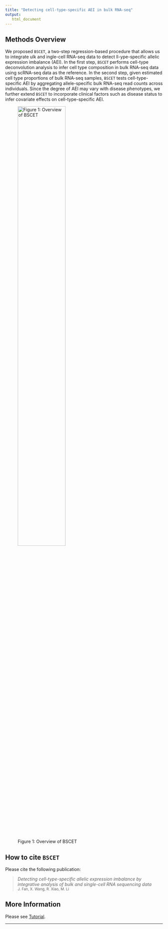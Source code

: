 ```yaml
---
title: "Detecting cell-type-specific AEI in bulk RNA-seq"
output: 
   html_document
---
```


Methods Overview
-------------------

We proposed `BSCET`, a two-step regression-based procedure that allows us to integrate \underline{B}ulk and \underline{S}ingle-cell RNA-seq data to detect \underline{CE}ll-\underline{T}ype-specific allelic expression imbalance (AEI). In the first step, `BSCET` performs cell-type deconvolution analysis to infer cell type composition in bulk RNA-seq data using scRNA-seq data as the reference. In the second step, given estimated cell type proportions of bulk RNA-seq samples, `BSCET` tests cell-type-specific AEI by aggregating allele-specific bulk RNA-seq read counts across individuals. Since the degree of AEI may vary with disease phenotypes, we further extend `BSCET` to incorporate clinical factors such as disease status to infer covariate effects on cell-type-specific AEI. 

<p align="center"> 
![Figure 1: Overview of BSCET](./Figure.jpg){width="60%"}
</p>

How to cite `BSCET`
-------------------
Please cite the following publication:

> *Detecting cell-type-specific allelic expression imbalance by integrative analysis of bulk and single-cell RNA sequencing data*<br />
> <small>J. Fan, X. Wang, R. Xiao, M. Li<br /></small>

More Information
-----------------
Please see [Tutorial](https://jiaxin-fan.github.io/BSCET.github.io/Introduction.html). 

***